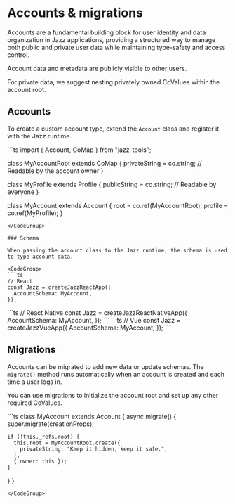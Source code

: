 
# Accounts & migrations

Accounts are a fundamental building block for user identity and data organization in Jazz applications, providing a structured way to manage both public and private user data while maintaining type-safety and access control.

Account data and metadata are publicly visible to other users.

For private data, we suggest nesting privately owned CoValues within the account root.

## Accounts

To create a custom account type, extend the `Account` class and register it with the Jazz runtime.

<CodeGroup>
```ts
import { Account, CoMap } from "jazz-tools"; 

class MyAccountRoot extends CoMap {
  privateString = co.string; // Readable by the account owner
}

class MyProfile extends Profile {
  publicString = co.string; // Readable by everyone
}

class MyAccount extends Account {
  root = co.ref(MyAccountRoot);
  profile = co.ref(MyProfile);
}
```
</CodeGroup>

### Schema

When passing the account class to the Jazz runtime, the schema is used to type account data.

<CodeGroup>
```ts
// React
const Jazz = createJazzReactApp({
  AccountSchema: MyAccount,
});
```
</CodeGroup>

<CodeGroup>
```ts
// React Native
const Jazz = createJazzReactNativeApp({
  AccountSchema: MyAccount,
});
```
</CodeGroup>

<CodeGroup>
```ts
// Vue
const Jazz = createJazzVueApp({
  AccountSchema: MyAccount,
});
```
</CodeGroup>

## Migrations

Accounts can be migrated to add new data or update schemas. The `migrate()` method runs automatically when an account is created and each time a user logs in.

You can use migrations to initialize the account root and set up any other required CoValues.


<CodeGroup>
```ts
class MyAccount extends Account {
  async migrate() {
    super.migrate(creationProps);

    if (!this._refs.root) {
      this.root = MyAccountRoot.create({
        privateString: "Keep it hidden, keep it safe.",
      },
      { owner: this });
    }
  }
}
```
</CodeGroup>
